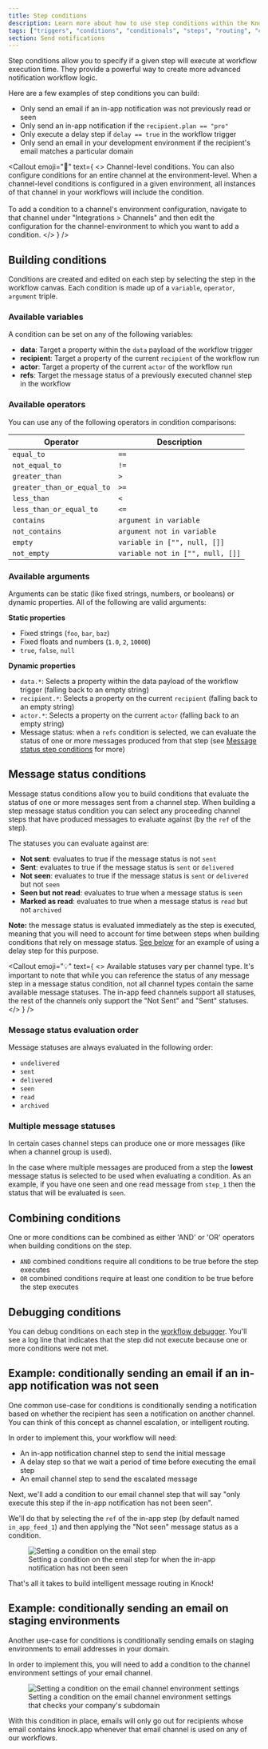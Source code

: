 ```yaml
---
title: Step conditions
description: Learn more about how to use step conditions within the Knock workflow builder
tags: ["triggers", "conditions", "conditionals", "steps", "routing", "conditional send"]
section: Send notifications
---
```



Step conditions allow you to specify if a given step will execute at workflow execution time. They provide a powerful way to create more advanced notification workflow logic.

Here are a few examples of step conditions you can build:

- Only send an email if an in-app notification was not previously read or seen
- Only send an in-app notification if the `recipient.plan == "pro"`
- Only execute a delay step if `delay == true` in the workflow trigger
- Only send an email in your development environment if the recipient's email matches a particular domain

<Callout
  emoji="🌠"
  text={
    <>
      <span className="font-bold">Channel-level conditions.</span> You can also configure conditions for an entire channel at the environment-level. When a channel-level conditions is configured in a given environment, all instances of that channel in your workflows will include the condition. 
      <br/>
      <br/>
      To add a condition to a channel's environment configuration, navigate to that channel under "Integrations > Channels" and then edit the configuration for the channel-environment to which you want to add a condition.
    </>
  }
/>

## Building conditions

Conditions are created and edited on each step by selecting the step in the workflow canvas. Each condition is made up of a `variable`, `operator`, `argument` triple.

### Available variables

A condition can be set on any of the following variables:

- **data**: Target a property within the `data` payload of the workflow trigger
- **recipient**: Target a property of the current `recipient` of the workflow run
- **actor**: Target a property of the current `actor` of the workflow run
- **refs**: Target the message status of a previously executed channel step in the workflow

### Available operators

You can use any of the following operators in condition comparisons:

| Operator                   | Description                      |
| -------------------------- | -------------------------------- |
| `equal_to`                 | `==`                             |
| `not_equal_to`             | `!=`                             |
| `greater_than`             | `>`                              |
| `greater_than_or_equal_to` | `>=`                             |
| `less_than`                | `<`                              |
| `less_than_or_equal_to`    | `<=`                             |
| `contains`                 | `argument in variable`           |
| `not_contains`             | `argument not in variable`       |
| `empty`                    | `variable in ["", null, []]`     |
| `not_empty`                | `variable not in ["", null, []]` |

### Available arguments

Arguments can be static (like fixed strings, numbers, or booleans) or dynamic properties. All of the following are valid arguments:

**Static properties**

- Fixed strings (`foo`, `bar`, `baz`)
- Fixed floats and numbers (`1.0`, `2`, `10000`)
- `true`, `false`, `null`

**Dynamic properties**

- `data.*`: Selects a property within the data payload of the workflow trigger (falling back to an empty string)
- `recipient.*`: Selects a property on the current `recipient` (falling back to an empty string)
- `actor.*`: Selects a property on the current `actor` (falling back to an empty string)
- Message status: when a `refs` condition is selected, we can evaluate the status of one or more messages produced from that step (see [Message status step conditions](#message-status-step-conditions) for more)

## Message status conditions

Message status conditions allow you to build conditions that evaluate the status of one or more messages sent from a channel step. When building a step message status condition you can select any proceeding channel steps that have produced messages to evaluate against (by the `ref` of the step).

The statuses you can evaluate against are:

- **Not sent**: evaluates to true if the message status is not `sent`
- **Sent**: evaluates to true if the message status is `sent` or `delivered`
- **Not seen**: evaluates to true if the message status is `sent` or `delivered` but not `seen`
- **Seen but not read**: evaluates to true when a message status is `seen`
- **Marked as read**: evaluates to true when a message status is `read` but not `archived`

**Note:** the message status is evaluated immediately as the step is executed, meaning that you will need to account for time between steps when building conditions that rely on message status. [See below](#example-conditionally-sending-an-email-if-an-in-app-notification-was-not-seen) for an example of using a delay step for this purpose.

<Callout
  emoji="💡"
  text={
    <>
      <span className="font-bold">Available statuses vary per channel type.</span> It's important to note that while you can reference the status of any message step in a message status condition, not all channel types contain the same available message statuses. The in-app feed channels support
      all statuses, the rest of the channels only support the "Not Sent" and "Sent" statuses.
    </>
  }
/>

### Message status evaluation order

Message statuses are always evaluated in the following order:

- `undelivered`
- `sent`
- `delivered`
- `seen`
- `read`
- `archived`

### Multiple message statuses

In certain cases channel steps can produce one or more messages (like when a channel group is used).

In the case where multiple messages are produced from a step the **lowest** message status is selected to be used when evaluating a condition. As an example, if you have one seen and one read message from `step_1` then the status that will be evaluated is `seen`.

## Combining conditions

One or more conditions can be combined as either 'AND' or 'OR' operators when building conditions on the step.

- `AND` combined conditions require all conditions to be true before the step executes
- `OR` combined conditions require at least one condition to be true before the step executes

## Debugging conditions

You can debug conditions on each step in the [workflow debugger](/send-notifications/debugging-workflows). You'll see a log line that indicates that the step did not execute because one or more conditions were not met.

## Example: conditionally sending an email if an in-app notification was not seen

One common use-case for conditions is conditionally sending a notification based on whether the recipient has seen a notification on another channel. You can think of this concept as channel escalation, or intelligent routing.

In order to implement this, your workflow will need:

- An in-app notification channel step to send the initial message
- A delay step so that we wait a period of time before executing the email step
- An email channel step to send the escalated message

Next, we'll add a condition to our email channel step that will say "only execute this step if the in-app notification has not been seen".

We'll do that by selecting the `ref` of the in-app step (by default named `in_app_feed_1`) and then applying the "Not seen" message status as a condition.

<figure>
  <img
    src="/images/functions/message-status-trigger-condition.png"
    alt="Setting a condition on the email step"
  />
  <figcaption>
    Setting a condition on the email step for when the in-app
    notification has not been seen
  </figcaption>
</figure>

That's all it takes to build intelligent message routing in Knock!

## Example: conditionally sending an email on staging environments

Another use-case for conditions is conditionally sending emails on staging environments to email addresses in your domain.

In order to implement this, you will need to add a condition to the channel environment settings of your email channel.

<figure>
  <img
    src="/images/functions/channel-level-conditions.png"
    alt="Setting a condition on the email channel environment settings"
  />
  <figcaption>
    Setting a condition on the email channel environment settings that
    checks your company's subdomain
  </figcaption>
</figure>

With this condition in place, emails will only go out for recipients whose email contains knock.app whenever that email
channel is used on any of our workflows.
